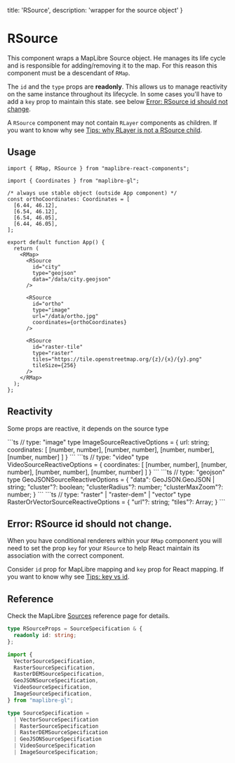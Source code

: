   title: 'RSource',
  description: 'wrapper for the source object'
}

# RSource

This component wraps a MapLibre Source object. He manages its life cycle and is
responsible for adding/removing it to the map. For this reason this component
must be a descendant of `RMap`.

The `id` and the `type` props are **readonly**. This allows us to manage
reactivity on the same instance throughout its lifecycle. In some cases you'll have
to add a `key` prop to maintain this state. see below [Error: RSource id should not change](#error-rsource-id-should-not-change).

A `RSource` component may not
contain `RLayer` components as children. If you want to know why
see [Tips: why RLayer is not a RSource child](/tips#why-rlayer-is-not-a-rsource-child).

## Usage

```tsx
import { RMap, RSource } from "maplibre-react-components";

import { Coordinates } from "maplibre-gl";

/* always use stable object (outside App component) */
const orthoCoordinates: Coordinates = [
  [6.44, 46.12],
  [6.54, 46.12],
  [6.54, 46.05],
  [6.44, 46.05],
];

export default function App() {
  return (
    <RMap>
      <RSource
        id="city"
        type="geojson"
        data="/data/city.geojson"
      />

      <RSource
        id="ortho"
        type="image"
        url="/data/ortho.jpg"
        coordinates={orthoCoordinates}
      />

      <RSource
        id="raster-tile"
        type="raster"
        tiles="https://tile.openstreetmap.org/{z}/{x}/{y}.png"
        tileSize={256}
      />
    </RMap>
  );
};
```

## Reactivity

Some props are reactive, it depends on the source type

<div className="columns-2 gap-4">
```ts
// type: "image"
type ImageSourceReactiveOptions = {
  url: string;
  coordinates: [
    [number, number],
    [number, number],
    [number, number],
    [number, number]
  ]
}
```
```ts
// type: "video"
type VideoSourceReactiveOptions = {
  coordinates: [
    [number, number],
    [number, number],
    [number, number],
    [number, number]
  ]
}
```
```ts
// type: "geojson"
type GeoJSONSourceReactiveOptions = {
  "data": GeoJSON.GeoJSON | string;
  "cluster"?: boolean;
  "clusterRadius"?: number;
  "clusterMaxZoom"?: number;
}
```
```ts
// type: "raster" | "raster-dem" | "vector"
type RasterOrVectorSourceReactiveOptions = {
  "url"?: string;
  "tiles"?: Array<string>;
}
```
</div>

## Error: RSource id should not change.

When you have conditional renderers within your `RMap` component you will need to set the
prop `key` for your `RSource` to help React maintain its association with the correct component.

Consider `id` prop for MapLibre mapping and `key` prop for React mapping. If you want to know
why see [Tips: key vs id](/tips#error-rsource-id-should-not-change-key-vs-id).

## Reference

Check the MapLibre [Sources](https://maplibre.org/maplibre-style-spec/sources/) reference page for details.

```ts
type RSourceProps = SourceSpecification & {
  readonly id: string;
};

import {
  VectorSourceSpecification,
  RasterSourceSpecification,
  RasterDEMSourceSpecification,
  GeoJSONSourceSpecification,
  VideoSourceSpecification,
  ImageSourceSpecification,
} from "maplibre-gl";

type SourceSpecification =
  | VectorSourceSpecification
  | RasterSourceSpecification
  | RasterDEMSourceSpecification
  | GeoJSONSourceSpecification
  | VideoSourceSpecification
  | ImageSourceSpecification;
```



